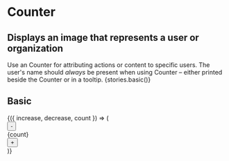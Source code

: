 

<Meta title="Design System|Counter" component={Counter} />

# Counter

## Displays an image that represents a user or organization

Use an Counter for attributing actions or content to specific users. The user's name should _always_ be present when using Counter – either printed beside the Counter or in a tooltip.
<Story name="standard">
   {stories.basic()}
</Story>

## Basic

<Story name="basic">
   <Counter>
   {({ increase, decrease, count }) => (
       <div>
         <button onClick={decrease}>-</button>
         <div>{count}</div>
         <button onClick={increase}>+</button>
       </div>
     )}
   </Counter>
</Story>

